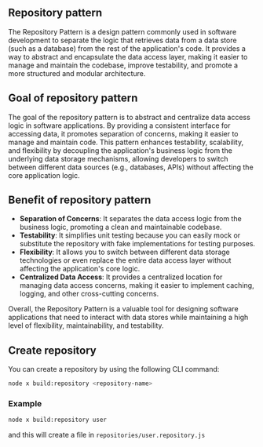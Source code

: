 
## Repository pattern

The Repository Pattern is a design pattern commonly used in software development to separate the logic that retrieves data from a data store (such as a database) from the rest of the application's code. It provides a way to abstract and encapsulate the data access layer, making it easier to manage and maintain the codebase, improve testability, and promote a more structured and modular architecture.

## Goal of repository pattern

The goal of the repository pattern is to abstract and centralize data access logic in software applications. By providing a consistent interface for accessing data, it promotes separation of concerns, making it easier to manage and maintain code. This pattern enhances testability, scalability, and flexibility by decoupling the application's business logic from the underlying data storage mechanisms, allowing developers to switch between different data sources (e.g., databases, APIs) without affecting the core application logic.

## Benefit of repository pattern

- **Separation of Concerns**: It separates the data access logic from the business logic, promoting a clean and maintainable codebase.
- **Testability**: It simplifies unit testing because you can easily mock or substitute the repository with fake implementations for testing purposes.
- **Flexibility**: It allows you to switch between different data storage technologies or even replace the entire data access layer without affecting the application's core logic.
- **Centralized Data Access**: It provides a centralized location for managing data access concerns, making it easier to implement caching, logging, and other cross-cutting concerns.

Overall, the Repository Pattern is a valuable tool for designing software applications that need to interact with data stores while maintaining a high level of flexibility, maintainability, and testability.

## Create repository

You can create a repository by using the following CLI command:

```bash
node x build:repository <repository-name>
```

### Example

```bash
node x build:repository user
```
and this will create a file in `repositories/user.repository.js`

<Support/>